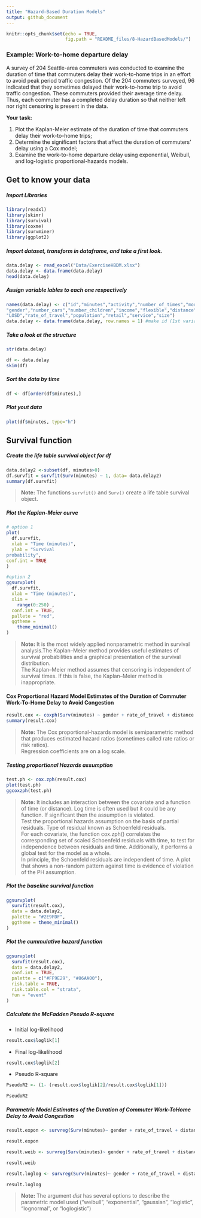 ```yaml
---
title: "Hazard-Based Duration Models"
output: github_document
---
```


```r
knitr::opts_chunk$set(echo = TRUE,
                      fig.path = "README_files/8-HazardBasedModels/")
```

### Example: Work-to-home departure delay

A survey of 204 Seattle-area commuters was conducted to examine the duration of time that commuters delay their work-to-home trips in an effort to avoid peak period traffic congestion. Of the 204 commuters surveyed, 96 indicated that they sometimes delayed their work-to-home trip to avoid traffic congestion. These commuters provided their average time delay. Thus, each commuter has a completed delay duration so that neither left nor right censoring is present in the data.

**Your task:**

1. Plot the Kaplan-Meier estimate of the duration of time that commuters delay
their work-to-home trips;
2. Determine the significant factors that affect the duration of commuters’ delay
using a Cox model;
3. Examine the work-to-home departure delay using exponential, Weibull, and
log-logistic proportional-hazards models.

## Get to know your data
##### Import Libraries

```r
library(readxl)
library(skimr)
library(survival)
library(coxme)
library(survminer)
library(ggplot2)
```

##### Import dataset, transform in dataframe, and take a first look.

```r
data.delay <- read_excel("Data/ExerciseHBDM.xlsx")
data.delay <- data.frame(data.delay)
head(data.delay)
```

##### Assign variable lables to each one respectively
```r
names(data.delay) <- c("id","minutes","activity","number_of_times","mode","route","congested","age",
"gender","number_cars","number_children","income","flexible","distance",
"LOSD","rate_of_travel","population","retail","service","size") 
data.delay <- data.frame(data.delay, row.names = 1) #make id (1st variable) as row name
```

##### Take a look at the structure
```r
str(data.delay)
```

```r
df <- data.delay
skim(df)
```


##### Sort the data by time
```r
df <- df[order(df$minutes),]
```

##### Plot yout data
```r
plot(df$minutes, type="h")
```

## Survival function
##### Create the life table survival object for df

```r
data.delay2 <-subset(df, minutes>0)
df.survfit = survfit(Surv(minutes) ~ 1, data= data.delay2)
summary(df.survfit)
```

>**Note:** The functions `survfit()` and `Surv()` create a life table survival object.

##### Plot the Kaplan-Meier curve

```r
# option 1
plot(
  df.survfit,
  xlab = "Time (minutes)",
  ylab = "Survival
probability",
conf.int = TRUE
)
```
```r
#option 2
ggsurvplot(
  df.survfit,
  xlab = "Time (minutes)",
  xlim =
    range(0:250) ,
  conf.int = TRUE,
  pallete = "red",
  ggtheme =
    theme_minimal()
)
```


> **Note:** It is the most widely applied nonparametric method in survival analysis.The Kaplan–Meier method provides useful estimates of survival probabilities and a graphical presentation of the survival distribution.  
The Kaplan–Meier method assumes that censoring is independent of survival times. If this is false, the Kaplan–Meier method is inappropriate.

#### Cox Proportional Hazard Model Estimates of the Duration of Commuter Work-To-Home Delay to Avoid Congestion

```r
result.cox <- coxph(Surv(minutes) ~ gender + rate_of_travel + distance + population, data= data.delay2)
summary(result.cox)
```

> **Note:**
The Cox proportional-hazards model is semiparametric method that produces estimated hazard ratios (sometimes called rate ratios or risk ratios).  
Regression coefficients are on a log scale.

##### Testing proportional Hazards assumption

```r
test.ph <- cox.zph(result.cox)
plot(test.ph)
ggcoxzph(test.ph)
```

> **Note:**
It includes an interaction between the covariate and a function of time (or distance). Log time is often used but it could be any function. If significant then the assumption is violated.  
Test the proportional hazards assumption on the basis of partial residuals. Type of residual known as Schoenfeld residuals.  
For each covariate, the function cox.zph() correlates the corresponding set of scaled Schoenfeld residuals with time, to test for independence between residuals and time. Additionally, it performs a global test for the model as a whole.  
In principle, the Schoenfeld residuals are independent of time. A plot that shows a non-random pattern against time is evidence of violation of the PH assumption.

##### Plot the baseline survival function

```r
ggsurvplot(
  survfit(result.cox),
  data = data.delay2,
  palette = "#2E9FDF",
  ggtheme = theme_minimal()
)
```

##### Plot the cummulative hazard function

```r
ggsurvplot(
  survfit(result.cox),
  data = data.delay2,
  conf.int = TRUE,
  palette = c("#FF9E29", "#86AA00"),
  risk.table = TRUE,
  risk.table.col = "strata",
  fun = "event"
)
```

##### Calculate the McFadden Pseudo R-square

* Initial log-likelihood
```r
result.cox$loglik[1]
```

* Final log-likelihood
```r
result.cox$loglik[2]
```

* Pseudo R-square
```r
PseudoR2 <- (1- (result.cox$loglik[2]/result.cox$loglik[1]))

PseudoR2
```

##### Parametric Model Estimates of the Duration of Commuter Work-ToHome Delay to Avoid Congestion

```r
result.expon <- survreg(Surv(minutes)~ gender + rate_of_travel + distance + population, data= data.delay2, dist="exponential")

result.expon

result.weib <- survreg(Surv(minutes)~ gender + rate_of_travel + distance + population, data= data.delay2, dist="weibull")

result.weib

result.loglog <- survreg(Surv(minutes)~ gender + rate_of_travel + distance + population, data= data.delay2, dist="loglogistic") 

result.loglog
```

>**Note:** The argument _dist_ has several options to describe the parametric model used ("weibull", "exponential", "gaussian", "logistic", "lognormal", or "loglogistic")
